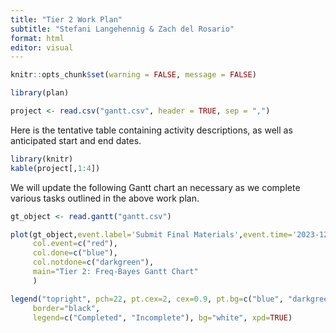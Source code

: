 ```yaml
---
title: "Tier 2 Work Plan"
subtitle: "Stefani Langehennig & Zach del Rosario"
format: html
editor: visual
---
```


```r
knitr::opts_chunk$set(warning = FALSE, message = FALSE)

library(plan)

project <- read.csv("gantt.csv", header = TRUE, sep = ",")

```

Here is the tentative table containing activity descriptions, as well as anticipated start and end dates.

```r
library(knitr)
kable(project[,1:4])

```

We will update the following Gantt chart an necessary as we complete various tasks outlined in the above work plan. 

```r

gt_object <- read.gantt("gantt.csv") 

plot(gt_object,event.label='Submit Final Materials',event.time='2023-12-01',
     col.event=c("red"),
     col.done=c("blue"),
     col.notdone=c("darkgreen"),
     main="Tier 2: Freq-Bayes Gantt Chart"
     )

legend("topright", pch=22, pt.cex=2, cex=0.9, pt.bg=c("blue", "darkgreen"),
     border="black",
     legend=c("Completed", "Incomplete"), bg="white", xpd=TRUE)
```

